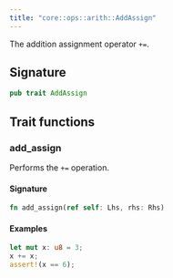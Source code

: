 ```yaml
---
title: "core::ops::arith::AddAssign"
---
```


The addition assignment operator `+=`.



## Signature

```rust
pub trait AddAssign
```



## Trait functions

### add_assign



Performs the `+=` operation.

#### Signature

```rust
fn add_assign(ref self: Lhs, rhs: Rhs)
```




#### Examples

```rust
let mut x: u8 = 3;
x += x;
assert!(x == 6);
```




